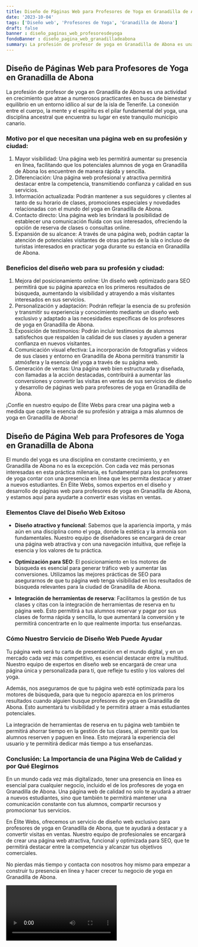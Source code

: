 ```yaml
---
title: Diseño de Páginas Web para Profesores de Yoga en Granadilla de Abona
date: '2023-10-04'
tags: ['Diseño web', 'Profesores de Yoga', 'Granadilla de Abona']
draft: false
banner : diseño_paginas_web_profesoresdeyoga
fondoBanner : diseño_pagina_web_granadilladeabona
summary: La profesión de profesor de yoga en Granadilla de Abona es una actividad en crecimiento que atrae a numerosos practicantes en busca de bienestar y equilibrio en un entorno idílico al sur de la isla de Tenerife. La conexión entre el cuerpo, la mente y el espíritu es el pilar fundamental del yoga, una disciplina ancestral que encuentra su lugar en este tranquilo municipio canario.
---
```


## Diseño de Páginas Web para Profesores de Yoga en Granadilla de Abona

La profesión de profesor de yoga en Granadilla de Abona es una actividad en crecimiento que atrae a numerosos practicantes en busca de bienestar y equilibrio en un entorno idílico al sur de la isla de Tenerife. La conexión entre el cuerpo, la mente y el espíritu es el pilar fundamental del yoga, una disciplina ancestral que encuentra su lugar en este tranquilo municipio canario.

### Motivo por el que necesitan una página web en su profesión y ciudad:

1. Mayor visibilidad: Una página web les permitirá aumentar su presencia en línea, facilitando que los potenciales alumnos de yoga en Granadilla de Abona los encuentren de manera rápida y sencilla.
2. Diferenciación: Una página web profesional y atractiva permitirá destacar entre la competencia, transmitiendo confianza y calidad en sus servicios.
3. Información actualizada: Podrán mantener a sus seguidores y clientes al tanto de su horario de clases, promociones especiales y novedades relacionadas con el mundo del yoga en Granadilla de Abona.
4. Contacto directo: Una página web les brindará la posibilidad de establecer una comunicación fluida con sus interesados, ofreciendo la opción de reserva de clases o consultas online.
5. Expansión de su alcance: A través de una página web, podrán captar la atención de potenciales visitantes de otras partes de la isla o incluso de turistas interesados en practicar yoga durante su estancia en Granadilla de Abona.

### Beneficios del diseño web para su profesión y ciudad:

1. Mejora del posicionamiento online: Un diseño web optimizado para SEO permitirá que su página aparezca en los primeros resultados de búsqueda, aumentando la visibilidad y atrayendo a más visitantes interesados en sus servicios.
2. Personalización y adaptación: Podrán reflejar la esencia de su profesión y transmitir su experiencia y conocimiento mediante un diseño web exclusivo y adaptado a las necesidades específicas de los profesores de yoga en Granadilla de Abona.
3. Exposición de testimonios: Podrán incluir testimonios de alumnos satisfechos que respalden la calidad de sus clases y ayuden a generar confianza en nuevos visitantes.
4. Comunicación visual efectiva: La incorporación de fotografías y videos de sus clases y entorno en Granadilla de Abona permitirá transmitir la atmósfera y la esencia del yoga a través de su página web.
5. Generación de ventas: Una página web bien estructurada y diseñada, con llamadas a la acción destacadas, contribuirá a aumentar las conversiones y convertir las visitas en ventas de sus servicios de diseño y desarrollo de páginas web para profesores de yoga en Granadilla de Abona.

¡Confíe en nuestro equipo de Élite Webs para crear una página web a medida que capte la esencia de su profesión y atraiga a más alumnos de yoga en Granadilla de Abona!

<GifSeo />

<Cta />

## Diseño de Página Web para Profesores de Yoga en Granadilla de Abona

El mundo del yoga es una disciplina en constante crecimiento, y en Granadilla de Abona no es la excepción. Con cada vez más personas interesadas en esta práctica milenaria, es fundamental para los profesores de yoga contar con una presencia en línea que les permita destacar y atraer a nuevos estudiantes. En Élite Webs, somos expertos en el diseño y desarrollo de páginas web para profesores de yoga en Granadilla de Abona, y estamos aquí para ayudarte a convertir esas visitas en ventas.

### Elementos Clave del Diseño Web Exitoso

- **Diseño atractivo y funcional**: Sabemos que la apariencia importa, y más aún en una disciplina como el yoga, donde la estética y la armonía son fundamentales. Nuestro equipo de diseñadores se encargará de crear una página web atractiva y con una navegación intuitiva, que refleje la esencia y los valores de tu práctica.

- **Optimización para SEO**: El posicionamiento en los motores de búsqueda es esencial para generar tráfico web y aumentar las conversiones. Utilizamos las mejores prácticas de SEO para asegurarnos de que tu página web tenga visibilidad en los resultados de búsqueda relevantes para la ciudad de Granadilla de Abona.

- **Integración de herramientas de reserva**: Facilitamos la gestión de tus clases y citas con la integración de herramientas de reserva en tu página web. Esto permitirá a tus alumnos reservar y pagar por sus clases de forma rápida y sencilla, lo que aumentará la conversión y te permitirá concentrarte en lo que realmente importa: tus enseñanzas.

### Cómo Nuestro Servicio de Diseño Web Puede Ayudar

Tu página web será tu carta de presentación en el mundo digital, y en un mercado cada vez más competitivo, es esencial destacar entre la multitud. Nuestro equipo de expertos en diseño web se encargará de crear una página única y personalizada para ti, que refleje tu estilo y los valores del yoga.

Además, nos aseguramos de que tu página web esté optimizada para los motores de búsqueda, para que tu negocio aparezca en los primeros resultados cuando alguien busque profesores de yoga en Granadilla de Abona. Esto aumentará tu visibilidad y te permitirá atraer a más estudiantes potenciales.

La integración de herramientas de reserva en tu página web también te permitirá ahorrar tiempo en la gestión de tus clases, al permitir que los alumnos reserven y paguen en línea. Esto mejorará la experiencia del usuario y te permitirá dedicar más tiempo a tus enseñanzas.

### Conclusión: La Importancia de una Página Web de Calidad y por Qué Elegirnos

En un mundo cada vez más digitalizado, tener una presencia en línea es esencial para cualquier negocio, incluido el de los profesores de yoga en Granadilla de Abona. Una página web de calidad no solo te ayudará a atraer a nuevos estudiantes, sino que también te permitirá mantener una comunicación constante con tus alumnos, compartir recursos y promocionar tus servicios.

En Élite Webs, ofrecemos un servicio de diseño web exclusivo para profesores de yoga en Granadilla de Abona, que te ayudará a destacar y a convertir visitas en ventas. Nuestro equipo de profesionales se encargará de crear una página web atractiva, funcional y optimizada para SEO, que te permitirá destacar entre la competencia y alcanzar tus objetivos comerciales.

No pierdas más tiempo y contacta con nosotros hoy mismo para empezar a construir tu presencia en línea y hacer crecer tu negocio de yoga en Granadilla de Abona.

<Video />

<CtaBot job='Profesores de Yoga' city='Granadilla de Abona'/>

<Gmaps query='Granadilla de Abona+españa+maps' />
